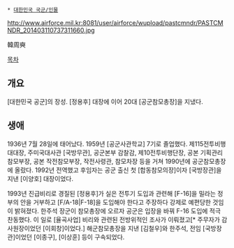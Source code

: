  * [[대한민국 국군/인물]]

http://www.airforce.mil.kr:8081/user/airforce/wupload/pastcmndr/PASTCMNDR_201403110737311660.jpg

韓周奭

[[목차]]
== 개요 ==
[대한민국 공군]의 장성. [정용후] 대장에 이어 20대 [공군참모총장]을 지냈다.

== 생애 ==
1936년 7월 28일에 태어났다. 1959년 [공군사관학교] 7기로 졸업했다. 제115전투비행대대장, 주미국대사관 [국방무관], 공군본부 감찰감, 제10전투비행단장, 공본 기획관리참모부장, 공본 작전참모부장, 작전사령관, 참모차장 등을 거쳐 1990년에 공군참모총장에 올랐다. 1992년 전역했고 후임자는 공군 출신 첫 [합동참모의장]이자 [국방장관]을 지낸 [이양호] 대장이었다.

1993년 진급비리로 경질된 [정용후]가 실은 전투기 도입과 관련해 [F-16]을 밀라는 정부의 안을 거부하고 [F/A-18|F-18]을 도입해야 한다고 주장하다 강제로 예편당한 것임이 밝혀졌다. 한주석 장군이 참모총장에 오르자 공군은 입장을 바꿔 F-16 도입에 적극 찬동했다. 이 일로 [율곡사업] 비리와 관련된 전방위적인 조사가 이뤄졌고[* 주무자가 감사원장이었던 [이회창]이었다.] 해군참모총장을 지낸 [김철우]와 한주석, 전임 [국방장관]이었던 [이종구], [이상훈] 등이 구속되었다.

